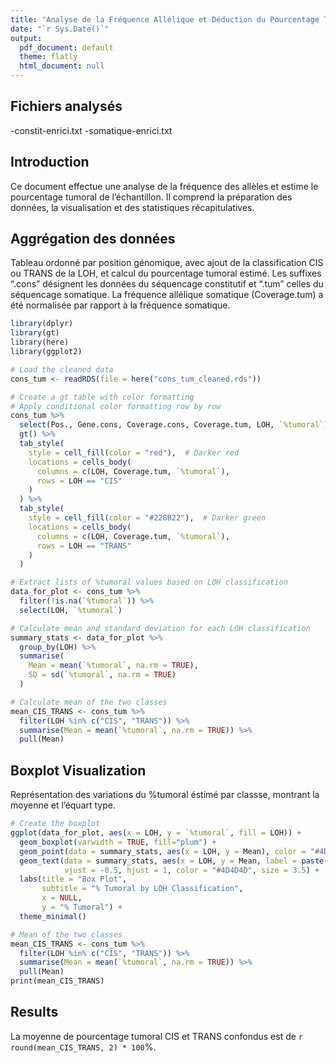 ```yaml
---
title: "Analyse de la Fréquence Allélique et Déduction du Pourcentage Tumoral"
date: "`r Sys.Date()`"
output:
  pdf_document: default
  theme: flatly
  html_document: null
---
```

## Fichiers analysés

-constit-enrici.txt
-somatique-enrici.txt

## Introduction

Ce document effectue une analyse de la fréquence des allèles et estime le pourcentage tumoral de l'échantillon. Il comprend la préparation des données, la visualisation et des statistiques récapitulatives.

## Aggrégation des données

Tableau ordonné par position génomique, avec ajout de la classification CIS ou TRANS de la LOH, et calcul du pourcentage tumoral estimé.
Les suffixes ".cons" désignent les données du séquencage constitutif et ".tum" celles du séquencage somatique. 
La fréquence allélique somatique (Coverage.tum) a été normalisée par rapport à la fréquence somatique. 

```r
library(dplyr)
library(gt)
library(here)
library(ggplot2)

# Load the cleaned data
cons_tum <- readRDS(file = here("cons_tum_cleaned.rds"))

# Create a gt table with color formatting
# Apply conditional color formatting row by row
cons_tum %>%
  select(Pos., Gene.cons, Coverage.cons, Coverage.tum, LOH, `%tumoral`) %>%
  gt() %>%
  tab_style(
    style = cell_fill(color = "red"),  # Darker red
    locations = cells_body(
      columns = c(LOH, Coverage.tum, `%tumoral`),
      rows = LOH == "CIS"
    )
  ) %>%
  tab_style(
    style = cell_fill(color = "#228B22"),  # Darker green
    locations = cells_body(
      columns = c(LOH, Coverage.tum, `%tumoral`),
      rows = LOH == "TRANS"
    )
  )

``` 



```r
# Extract lists of %tumoral values based on LOH classification
data_for_plot <- cons_tum %>%
  filter(!is.na(`%tumoral`)) %>%
  select(LOH, `%tumoral`)

# Calculate mean and standard deviation for each LOH classification
summary_stats <- data_for_plot %>%
  group_by(LOH) %>%
  summarise(
    Mean = mean(`%tumoral`, na.rm = TRUE),
    SD = sd(`%tumoral`, na.rm = TRUE)
  )

# Calculate mean of the two classes
mean_CIS_TRANS <- cons_tum %>%
  filter(LOH %in% c("CIS", "TRANS")) %>%
  summarise(Mean = mean(`%tumoral`, na.rm = TRUE)) %>%
  pull(Mean)

``` 

## Boxplot Visualization

Représentation des variations du %tumoral éstimé par classse, montrant la moyenne et l'équart type.


```r

# Create the boxplot
ggplot(data_for_plot, aes(x = LOH, y = `%tumoral`, fill = LOH)) +
  geom_boxplot(varwidth = TRUE, fill="plum") +
  geom_point(data = summary_stats, aes(x = LOH, y = Mean), color = "#4D4D4D", size = 3, shape = 20, show.legend = FALSE) +
  geom_text(data = summary_stats, aes(x = LOH, y = Mean, label = paste("Mean:", round(Mean, 2), "±", round(SD, 2))), 
            vjust = -0.5, hjust = 1, color = "#4D4D4D", size = 3.5) +  
  labs(title = "Box Plot",
       subtitle = "% Tumoral by LOH Classification",
       x = NULL,
       y = "% Tumoral") +
  theme_minimal()

# Mean of the two classes
mean_CIS_TRANS <- cons_tum %>%
  filter(LOH %in% c("CIS", "TRANS")) %>%
  summarise(Mean = mean(`%tumoral`, na.rm = TRUE)) %>%
  pull(Mean)
print(mean_CIS_TRANS)

```

## Results

La moyenne de pourcentage tumoral CIS et TRANS confondus est de `r round(mean_CIS_TRANS, 2) * 100`%.








